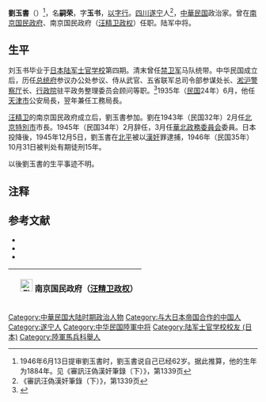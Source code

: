 '''劉玉書'''（{{bd|1884年||？|}}）<ref>1946年6月13日提审劉玉書时，劉玉書说自己已经62岁。据此推算，他的生年为1884年。见《審訊汪偽漢奸筆錄（下）》，第1339页</ref>，名'''嗣荣'''，字'''玉书'''，[[以字行|以字行]]。[[四川|四川]][[遂宁|遂宁]]人<ref>《審訊汪偽漢奸筆錄（下）》，第1339页</ref>，[[中華民国|中華民国]]政治家。曾在[[南京国民政府|南京国民政府]]、南京国民政府（[[汪精卫政权|汪精卫政权]]）任职。陆军中将。

== 生平 ==
刘玉书毕业于[[日本陆军士官学校|日本陆军士官学校]]第四期。清末曾任[[禁卫军|禁卫军]]马队统带。中华民国成立后，历任[[总统府|总统府]]参议办公处参议、侍从武官、五省联军总司令部参谋处长、[[淞沪警察厅|淞沪警察厅]]长、[[行政院|行政院]]驻平政务整理委员会顾问等职。<ref>{{cite book|title=《〈益世报〉天津资料点校汇编·三》|chapter=新任津市公安局长刘玉书就职（1935年6月11日）|editor=天津市地方志编修委员会办公室、天津图书馆|publisher=天津社会科学院出版社|year=2001}}</ref>1935年（[[民国紀元|民国]]24年）6月，他任[[天津市|天津市]]公安局長，翌年兼任工務局長。

[[汪精卫|汪精卫]]的南京国民政府成立后，劉玉書参加。劉在1943年（民国32年）2月任[[北京市|北京特別市]]市長。1945年（民国34年）2月辞任，3月任[[華北政務委員会|華北政務委員会]]委員。日本投降後，1945年12月5日，劉玉書在[[北京市|北平]]被以[[漢奸|漢奸]]罪逮捕，1946年（民国35年）10月31日被判处有期徒刑15年。

以後劉玉書的生平事迹不明。

==注释==
{{reflist}}

== 参考文献 ==
* <span style="font-size:90%;">{{Cite book<!--|和書-->|author = 余子道|title = 汪偽政権全史 下巻|year = 2006|publisher = 上海人民出版社|isbn = 7-208-06486-5}}</span>
* <span style="font-size:90%;">{{Cite book<!--|和書-->|author = 劉寿林等 編|title = 民国職官年表|year = 1995|publisher = [[中華書局|中華書局]]|isbn = 7-101-01320-1}}</span>
* <span style="font-size:90%;">{{Cite book<!--|和書-->|author = 南京市档案馆 編|title = 審訊汪偽漢奸筆錄（下）|year = 1992|publisher = 江苏古籍出版社|isbn = }}</span>

{| class="wikitable" style="margin:0 auto"
|- 
!　[[File:Flag_of_the_Republic_of_China-Nanjing_(Peace,_Anti-Communism,_National_Construction).svg|25px]] 南京国民政府（[[汪精卫政权|汪精卫政权]]）
{{先代次代|[[北京市|北京特別市長]]|<small>1943年2月 - 1945年2月</small>|[[蘇体仁|蘇体仁]]|[[許修直|許修直]]}}
|}

{{北京市市长|伪}}

{{DEFAULTSORT:Liu刘}}
[[Category:中華民国大陆时期政治人物|Category:中華民国大陆时期政治人物]]
[[Category:与大日本帝国合作的中国人|Category:与大日本帝国合作的中国人]]
[[Category:遂宁人|Category:遂宁人]]
[[Category:中华民国陸軍中将|Category:中华民国陸軍中将]]
[[Category:陆军士官学校校友_(日本)|Category:陆军士官学校校友 (日本)]]
[[Category:陸軍馬兵科舉人|Category:陸軍馬兵科舉人]]